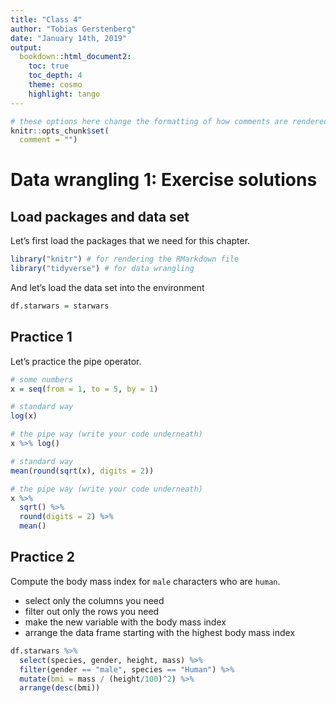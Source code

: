 ```yaml
---
title: "Class 4"
author: "Tobias Gerstenberg"
date: "January 14th, 2019"
output: 
  bookdown::html_document2:
    toc: true
    toc_depth: 4
    theme: cosmo
    highlight: tango
---
```


```r
# these options here change the formatting of how comments are rendered
knitr::opts_chunk$set(
  comment = "")
```

# Data wrangling 1: Exercise solutions 

## Load packages and data set 

Let's first load the packages that we need for this chapter. 

```r
library("knitr") # for rendering the RMarkdown file
library("tidyverse") # for data wrangling 
```

And let's load the data set into the environment

```r
df.starwars = starwars
```

## Practice 1 

Let's practice the pipe operator. 

```r
# some numbers
x = seq(from = 1, to = 5, by = 1)
```

```r
# standard way
log(x)

# the pipe way (write your code underneath)
x %>% log()
```

```r
# standard way
mean(round(sqrt(x), digits = 2))

# the pipe way (write your code underneath)
x %>% 
  sqrt() %>% 
  round(digits = 2) %>% 
  mean()
```

## Practice 2 

Compute the body mass index for `male` characters who are `human`.

- select only the columns you need 
- filter out only the rows you need 
- make the new variable with the body mass index 
- arrange the data frame starting with the highest body mass index 

```r
df.starwars %>% 
  select(species, gender, height, mass) %>% 
  filter(gender == "male", species == "Human") %>% 
  mutate(bmi = mass / (height/100)^2) %>% 
  arrange(desc(bmi))
```
